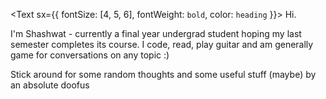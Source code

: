 <Text sx={{ fontSize: [4, 5, 6], fontWeight: `bold`, color: `heading` }}>
  Hi.
</Text>

I'm Shashwat - currently a final year undergrad student hoping my last semester completes its course. I code, read, play guitar and am generally game for conversations on any topic :)

Stick around for some random thoughts and some useful stuff (maybe) by an absolute doofus
